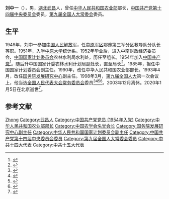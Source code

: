 '''刘中一'''（{{bd|1930年|10月|2020年|1月5日|catIdx=Liu}}），男，[[湖北|湖北]][[武昌|武昌]]人，曾任[[中华人民共和国农业部|中华人民共和国农业部]]部长，[[中国共产党中央委员会|中国共产党第十四届中央委员会]]委员，[[第九届全国人大常委会|第九届全国人大常委会]]委员。

== 生平 ==
1949年，刘中一参加[[中国人民解放军|中国人民解放军]]，任[[中原军区|中原军区]]鄂豫第三军分区教导队分队长等职。1951年，入学[[中原大学|中原大学]]统计系。1952年毕业后，进入中南财政经济委员会、[[中国国家计划委员会|中国国家计划委员会]]农林水利局水利处，历任至组长。1954年加入[[中国共产党|中国共产党]]<ref>{{cite book |title=中国共产党人名大辞典 |date=1991年 |publisher=中国国际广播出版社 |isbn=9787800358739 |page=第181页}}</ref>。随后升中国国家计委农林水利计划局副处长，直至局长<ref>{{cite web| url=http://www.huayingya.com.cn/html/fazhanmoshi/zgqyldjlk/23175.html| title=农业部原部长：刘中一简历| accessdate=2011-08-05| deadurl=yes| archiveurl=https://web.archive.org/web/20120122041431/http://www.huayingya.com.cn/html/fazhanmoshi/zgqyldjlk/23175.html| archivedate=2012-01-22}}</ref>。1985年，担任中国国家计划委员会副主任。1990年，改任中华人民共和国农业部部长。1993年4月，改任[[国务院发展研究中心|国务院发展研究中心]]副主任。1998年3月，[[第九届全国人民代表大会|第九届全国人大]]第一次会议上，他当选[[全国人民代表大会常务委员会|全国人民代表大会常务委员会]]委员<ref>{{Cite book|title=新中国50年 中|last=韩泰华主编|publisher=北京：[[红旗出版社|红旗出版社]]|year=1999.11|isbn=7-5051-0423-3|pages=897}}</ref><ref>{{Cite book|title=第九届全国人民代表大会及其常务委员会会议大事记 1998．3-2003．2|last=全国人大常委会办公厅秘书一局编|publisher=北京：[[中国民主法制出版社|中国民主法制出版社]]|year=2004.01|isbn=7-80078-793-1|pages=405}}</ref><ref>{{Cite book|title=中华人民共和国年鉴 1998 总第18期|last=中华人民共和国年鉴编辑部编辑|publisher=[[中国年鉴社|中国年鉴社]]|year=1999.01|isbn=7-80056-903-9|pages=41}}</ref><ref>{{Cite book|title=中华人民共和国通鉴|last=龙德，蔡翔主编|publisher=沈阳：[[辽宁人民出版社|辽宁人民出版社]]|year=2000.12|isbn=7-205-04473-1|pages=1832}}</ref>。2003年12月离休。2020年1月5日在北京逝世<ref>{{cite web |title=刘中一同志逝世 |url=http://www.xinhuanet.com//2020-01/21/c_1125491243.htm |publisher=[[新华网|新华网]] |date=2020-01-21 |accessdate=2020-01-21 |archive-date=2020-08-09 |archive-url=https://web.archive.org/web/20200809090601/http://www.xinhuanet.com/2020-01/21/c_1125491243.htm |dead-url=no }}</ref>。

== 参考文献 ==
{{reflist}}

{{start box}}
{{s-off}}
{{succession box|[[何康|何康]]|[[刘江_(1940年)|刘江]]|[[中华人民共和国农业部|中华人民共和国农业部]]部长|1990年6月－1993年3月}}
{{end box}}

{{中华人民共和国农业部部长}}
{{Navboxes 
| title  = 刘中一在[[中华人民共和国国务院|中华人民共和国国务院]]的职务
| list1  =
{{第7届国务院}}
}}
{{Navboxes
| title  = 刘中一在[[中国农学会|中国农学会]]的职务
| list1  =
{{中国农学会第六届理事会}}
}}

{{Authority control}}
{{DEFAULTSORT:Liu}}
[[Category:刘姓|Zhong]]
[[Category:武昌人|Category:武昌人]]
[[Category:中国共产党党员_(1954年入党)|Category:中国共产党党员 (1954年入党)]]
[[Category:中华人民共和国农业部部长|Category:中华人民共和国农业部部长]]
[[Category:中国农学会名誉会长|Category:中国农学会名誉会长]]
[[Category:国务院发展研究中心副主任|Category:国务院发展研究中心副主任]]
[[Category:中华人民共和国国家计划委员会副主任|Category:中华人民共和国国家计划委员会副主任]]
[[Category:中国共产党第十四届中央委员会委员|Category:中国共产党第十四届中央委员会委员]]
[[Category:第九届全国人大常委会委员|Category:第九届全国人大常委会委员]]
[[Category:中共十四大代表|Category:中共十四大代表]]
[[Category:中共十五大代表|Category:中共十五大代表]]
